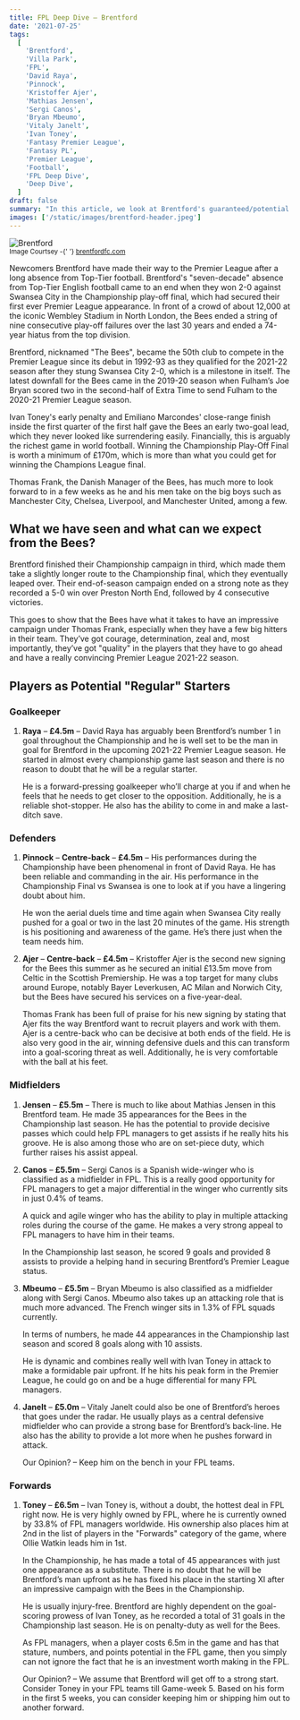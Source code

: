 ```yaml
---
title: FPL Deep Dive – Brentford
date: '2021-07-25'
tags:
  [
    'Brentford',
    'Villa Park',
    'FPL',
    'David Raya',
    'Pinnock',
    'Kristoffer Ajer',
    'Mathias Jensen',
    'Sergi Canos',
    'Bryan Mbeumo',
    'Vitaly Janelt',
    'Ivan Toney',
    'Fantasy Premier League',
    'Fantasy PL',
    'Premier League',
    'Football',
    'FPL Deep Dive',
    'Deep Dive',
  ]
draft: false
summary: "In this article, we look at Brentford's guaranteed/potential key players, starters and player potential."
images: ['/static/images/brentford-header.jpeg']
---
```


<div className="flex flex-wrap -mx-2 overflow-hidden xl:-mx-2 text-right">
  <div className="my-1 px-2 w-full overflow-hidden xl:my-1 xl:px-2 xl:w-1/2">
    <Image alt="Brentford" src="/static/images/brentford-header.jpeg" width={780} height={427} />
    <br />
    <small style={{ float: 'right', fontSize: 'xx-small' }}>
      Image Courtsey -{' '}
      <a target="_blank" href="https://www.brentfordfc.com/" rel="noopener noreferrer">
        brentfordfc.com
      </a>
    </small>
  </div>
</div>

Newcomers Brentford have made their way to the Premier League after a long absence from Top-Tier football. Brentford's "seven-decade" absence from Top-Tier English football came to an end when they won 2-0 against Swansea City in the Championship play-off final, which had secured their first ever Premier League appearance. In front of a crowd of about 12,000 at the iconic Wembley Stadium in North London, the Bees ended a string of nine consecutive play-off failures over the last 30 years and ended a 74-year hiatus from the top division.

Brentford, nicknamed "The Bees", became the 50th club to compete in the Premier League since its debut in 1992-93 as they qualified for the 2021-22 season after they stung Swansea City 2-0, which is a milestone in itself. The latest downfall for the Bees came in the 2019-20 season when Fulham’s Joe Bryan scored two in the second-half of Extra Time to send Fulham to the 2020-21 Premier League season.

Ivan Toney's early penalty and Emiliano Marcondes' close-range finish inside the first quarter of the first half gave the Bees an early two-goal lead, which they never looked like surrendering easily. Financially, this is arguably the richest game in world football. Winning the Championship Play-Off Final is worth a minimum of £170m, which is more than what you could get for winning the Champions League final.

Thomas Frank, the Danish Manager of the Bees, has much more to look forward to in a few weeks as he and his men take on the big boys such as Manchester City, Chelsea, Liverpool, and Manchester United, among a few.

## What we have seen and what can we expect from the Bees?

Brentford finished their Championship campaign in third, which made them take a slightly longer route to the Championship final, which they eventually leaped over. Their end-of-season campaign ended on a strong note as they recorded a 5-0 win over Preston North End, followed by 4 consecutive victories.

This goes to show that the Bees have what it takes to have an impressive campaign under Thomas Frank, especially when they have a few big hitters in their team. They’ve got courage, determination, zeal and, most importantly, they’ve got "quality" in the players that they have to go ahead and have a really convincing Premier League 2021-22 season.

## Players as Potential "Regular" Starters

### Goalkeeper

1. **Raya** – **£4.5m** – David Raya has arguably been Brentford’s number 1 in goal throughout the Championship and he is well set to be the man in goal for Brentford in the upcoming 2021-22 Premier League season. He started in almost every championship game last season and there is no reason to doubt that he will be a regular starter.

   He is a forward-pressing goalkeeper who’ll charge at you if and when he feels that he needs to get closer to the opposition. Additionally, he is a reliable shot-stopper. He also has the ability to come in and make a last-ditch save.

### Defenders

1. **Pinnock** – **Centre-back** – **£4.5m** – His performances during the Championship have been phenomenal in front of David Raya. He has been reliable and commanding in the air. His performance in the Championship Final vs Swansea is one to look at if you have a lingering doubt about him.

   He won the aerial duels time and time again when Swansea City really pushed for a goal or two in the last 20 minutes of the game. His strength is his positioning and awareness of the game. He’s there just when the team needs him.

2. **Ajer** – **Centre-back** – **£4.5m** – Kristoffer Ajer is the second new signing for the Bees this summer as he secured an initial £13.5m move from Celtic in the Scottish Premiership. He was a top target for many clubs around Europe, notably Bayer Leverkusen, AC Milan and Norwich City, but the Bees have secured his services on a five-year-deal.

   Thomas Frank has been full of praise for his new signing by stating that Ajer fits the way Brentford want to recruit players and work with them. Ajer is a centre-back who can be decisive at both ends of the field. He is also very good in the air, winning defensive duels and this can transform into a goal-scoring threat as well. Additionally, he is very comfortable with the ball at his feet.

### Midfielders

1. **Jensen** – **£5.5m** – There is much to like about Mathias Jensen in this Brentford team. He made 35 appearances for the Bees in the Championship last season. He has the potential to provide decisive passes which could help FPL managers to get assists if he really hits his groove. He is also among those who are on set-piece duty, which further raises his assist appeal.

2. **Canos** – **£5.5m** – Sergi Canos is a Spanish wide-winger who is classified as a midfielder in FPL. This is a really good opportunity for FPL managers to get a major differential in the winger who currently sits in just 0.4% of teams.

   A quick and agile winger who has the ability to play in multiple attacking roles during the course of the game. He makes a very strong appeal to FPL managers to have him in their teams.

   In the Championship last season, he scored 9 goals and provided 8 assists to provide a helping hand in securing Brentford’s Premier League status.

3. **Mbeumo** – **£5.5m** – Bryan Mbeumo is also classified as a midfielder along with Sergi Canos. Mbeumo also takes up an attacking role that is much more advanced. The French winger sits in 1.3% of FPL squads currently.

   In terms of numbers, he made 44 appearances in the Championship last season and scored 8 goals along with 10 assists.

   He is dynamic and combines really well with Ivan Toney in attack to make a formidable pair upfront. If he hits his peak form in the Premier League, he could go on and be a huge differential for many FPL managers.

4. **Janelt** – **£5.0m** – Vitaly Janelt could also be one of Brentford’s heroes that goes under the radar. He usually plays as a central defensive midfielder who can provide a strong base for Brentford’s back-line. He also has the ability to provide a lot more when he pushes forward in attack.

   Our Opinion? – Keep him on the bench in your FPL teams.

### Forwards

1. **Toney** – **£6.5m** – Ivan Toney is, without a doubt, the hottest deal in FPL right now. He is very highly owned by FPL, where he is currently owned by 33.8% of FPL managers worldwide. His ownership also places him at 2nd in the list of players in the "Forwards" category of the game, where Ollie Watkin leads him in 1st.

   In the Championship, he has made a total of 45 appearances with just one appearance as a substitute. There is no doubt that he will be Brentford’s man upfront as he has fixed his place in the starting XI after an impressive campaign with the Bees in the Championship.

   He is usually injury-free. Brentford are highly dependent on the goal-scoring prowess of Ivan Toney, as he recorded a total of 31 goals in the Championship last season. He is on penalty-duty as well for the Bees.

   As FPL managers, when a player costs 6.5m in the game and has that stature, numbers, and points potential in the FPL game, then you simply can not ignore the fact that he is an investment worth making in the FPL.

   Our Opinion? – We assume that Brentford will get off to a strong start. Consider Toney in your FPL teams till Game-week 5. Based on his form in the first 5 weeks, you can consider keeping him or shipping him out to another forward.
